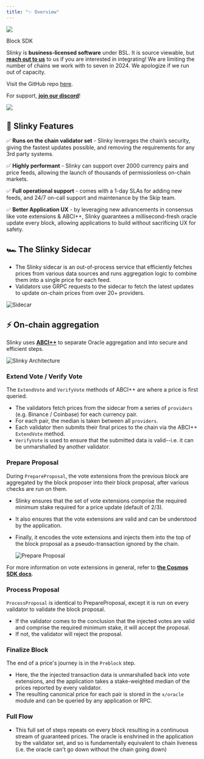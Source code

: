 ```yaml
---
title: "✨ Overview"
---
```

![](/images/slinky-banner.png)

  
<Info>
Block SDK

Slinky is **business-licensed software** under BSL. It is source viewable, but [**reach out to us**](https://skip.money/contact) to us if you are interested in integrating! We are limiting the number of chains we work with to seven in 2024. We apologize if we run out of capacity.

Visit the GitHub repo [here](https://github.com/skip-mev/slinky).

For support, [**join our discord**](https://skip.money/discord)!
</Info>

![](/images/slinky_customers.png)

## 🦾 Slinky Features[​](#-slinky-features "Direct link to heading")

✅ **Runs on the chain validator set** - Slinky leverages the chain’s security, giving the fastest updates possible, and removing the requirements for any 3rd party systems.

✅ **Highly performant** - Slinky can support over 2000 currency pairs and price feeds, allowing the launch of thousands of permissionless on-chain markets.

✅ **Full operational support** - comes with a 1-day SLAs for adding new feeds, and 24/7 on-call support and maintenance by the Skip team.

✅ **Better Application UX** - by leveraging new advancements in consensus like vote extensions & ABCI++, Slinky guarantees a millisecond-fresh oracle update every block, allowing applications to build without sacrificing UX for safety.

## 🏎️ The Slinky Sidecar[​](#️-the-slinky-sidecar "Direct link to heading")

*   The Slinky sidecar is an out-of-process service that efficiently fetches prices from various data sources and runs aggregation logic to combine them into a single price for each feed.
*   Validators use GRPC requests to the sidecar to fetch the latest updates to update on-chain prices from over 20+ providers.

![Sidecar](/images/sidecar-18cc25dad8b4ca6d0ac7afc01b7511e0.svg)

## ⚡️ On-chain aggregation[​](#️-on-chain-aggregation "Direct link to heading")

Slinky uses **[ABCI++](https://docs.cometbft.com/v0.37/spec/abci/)** to separate Oracle aggregation and into secure and efficient steps.

![Slinky Architecture](/images/slinky-arch-cbd6c2e4e5b05737441aed9995c278e0.png)

### Extend Vote / Verify Vote[​](#extend-vote--verify-vote "Direct link to heading")

The `ExtendVote` and `VerifyVote` methods of ABCI++ are where a price is first queried.

-   The validators fetch prices from the sidecar from a series of `providers` (e.g. Binance / Coinbase) for each currency pair.
-   For each pair, the median is taken between all `providers`.
-   Each validator then submits their final prices to the chain via the ABCI++ `ExtendVote` method.
-   `VerifyVote` is used to ensure that the submitted data is valid--i.e. it can be unmarshalled by another validator.

### Prepare Proposal[​](#prepare-proposal "Direct link to heading")

During `PrepareProposal`, the vote extensions from the previous block are aggregated by the block proposer into their block proposal, after various checks are run on them.

-   Slinky ensures that the set of vote extensions comprise the required minimum stake required for a price update (default of 2/3).
   
-   It also ensures that the vote extensions are valid and can be understood by the application.
   
-   Finally, it encodes the vote extensions and injects them into the top of the block proposal as a pseudo-transaction ignored by the chain.
    
    ![Prepare Proposal](/images/prepare-ab3b2b6898825f3eb78a2c901a9436e8.svg)
    

For more information on vote extensions in general, refer to **[the Cosmos SDK docs](https://docs.cosmos.network/main/build/abci/vote-extensions)**.

### Process Proposal[​](#process-proposal "Direct link to heading")

`ProcessProposal` is identical to PrepareProposal, except it is run on every validator to validate the block proposal.

-   If the validator comes to the conclusion that the injected votes are valid and comprise the required minimum stake, it will accept the proposal.
-   If not, the validator will reject the proposal.

### Finalize Block[​](#finalize-block "Direct link to heading")

The end of a price's journey is in the `Preblock` step.

-   Here, the the injected transaction data is unmarshalled back into vote extensions, and the application takes a stake-weighted median of the prices reported by every validator.
-   The resulting canonical price for each pair is stored in the `x/oracle` module and can be queried by any application or RPC.

### Full Flow[​](#full-flow "Direct link to heading")

-   This full set of steps repeats on every block resulting in a continuous stream of guaranteed prices. The oracle is enshrined in the application by the validator set, and so is fundamentally equivalent to chain liveness (i.e. the oracle can't go down without the chain going down)